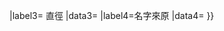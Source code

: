 {{infobox
|abovestyle= background:#ffa812;
|above= {{{name}}}
|image={{{image|}}}
|caption={{{caption|}}}
|label1=地形特徵
|data1={{{type}}}
|label2=地理座標
|data2= {{#if:{{{latitude|}}}| {{{latitude}}}°{{{N_or_S}}}, {{{longitude}}}°{{{E_or_W}}} }}
|label3= 直徑
|data3={{{diameter|}}}
|label4=名字來原
|data4={{{eponym|}}}
}}<noinclude>
{{documentation}}
</noinclude>